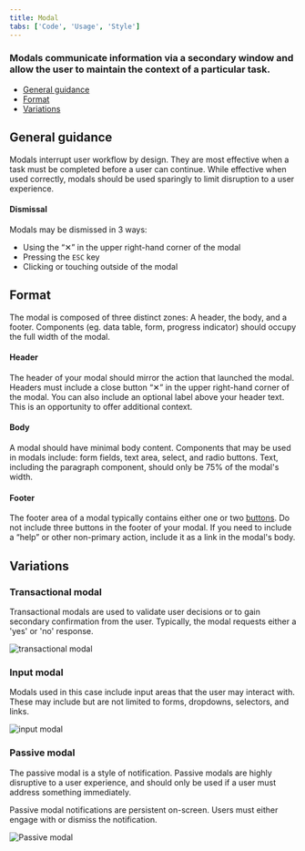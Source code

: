 ```yaml
---
title: Modal
tabs: ['Code', 'Usage', 'Style']
---
```


### Modals communicate information via a secondary window and allow the user to maintain the context of a particular task.

<AnchorLinks>

- [General guidance](#general-guidance)
- [Format](#format) 
- [Variations](#variations) 

</AnchorLinks>

## General guidance

Modals interrupt user workflow by design. They are most effective when a task must be completed before a user can continue. While effective when used correctly, modals should be used sparingly to limit disruption to a user experience.

#### Dismissal

Modals may be dismissed in 3 ways:

- Using the “✕” in the upper right-hand corner of the modal
- Pressing the `ESC` key
- Clicking or touching outside of the modal

## Format

The modal is composed of three distinct zones: A header, the body, and a footer. Components (eg. data table, form, progress indicator) should occupy the full width of the modal. 

#### Header

The header of your modal should mirror the action that launched the modal. Headers must include a close button “✕” in the upper right-hand corner of the modal. You can also include an optional label above your header text. This is an opportunity to offer additional context.

#### Body

A modal should have minimal body content. Components that may be used in modals include: form fields, text area, select, and radio buttons. Text, including the paragraph component, should only be 75% of the modal's width.

#### Footer

The footer area of a modal typically contains either one or two [buttons](/components/button). Do not include three buttons in the footer of your modal. If you need to include a “help” or other non-primary action, include it as a link in the modal's body.

## Variations

### Transactional modal

Transactional modals are used to validate user decisions or to gain secondary confirmation from the user. Typically, the modal requests either a 'yes' or 'no' response.

<ImageComponent cols="8">

![transactional modal](images/modal-usage-1.png)

</ImageComponent>

### Input modal

Modals used in this case include input areas that the user may interact with. These may include but are not limited to forms, dropdowns, selectors, and links.

<ImageComponent cols="8">

![input modal](images/modal-usage-2.png)

</ImageComponent>

### Passive modal

The passive modal is a style of notification. Passive modals are highly disruptive to a user experience, and should only be used if a user must address something immediately. 

Passive modal notifications are persistent on-screen. Users must either engage with or dismiss the notification.

<ImageComponent cols="8">

![Passive modal](images/modal-usage-3.png)

</ImageComponent>
